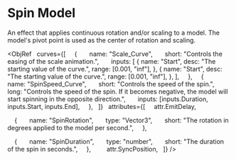 

# Spin Model

An effect that applies continuous rotation and/or scaling to a model. The model's pivot point is used as the center of rotation and scaling.

<ObjRef
  curves={[
    {
      name: "Scale_Curve",
      short: "Controls the easing of the scale animation.",
      inputs: [
        {
          name: "Start",
          desc: "The starting value of the curve.",
          range: [0.001, "inf"],
        }, 
        {
          name: "Start",
          desc: "The starting value of the curve.",
          range: [0.001, "inf"],
        },
      ],
    },
    {
      name: "SpinSpeed_Curve",
      short: "Controls the speed of the spin.",
      long: "Controls the speed of the spin. If it becomes negative, the model will start spinning in the opposite direction.",
      inputs: [inputs.Duration, inputs.Start, inputs.End],
    },
  ]}
  attributes={[
    attr.EmitDelay,

    {
      name: "SpinRotation",
      type: "Vector3",
      short: "The rotation in degrees applied to the model per second.",
    },

    {
      name: "SpinDuration",
      type: "number",
      short: "The duration of the spin in seconds.",
    },
    
    attr.SyncPosition,
  ]}
/>
